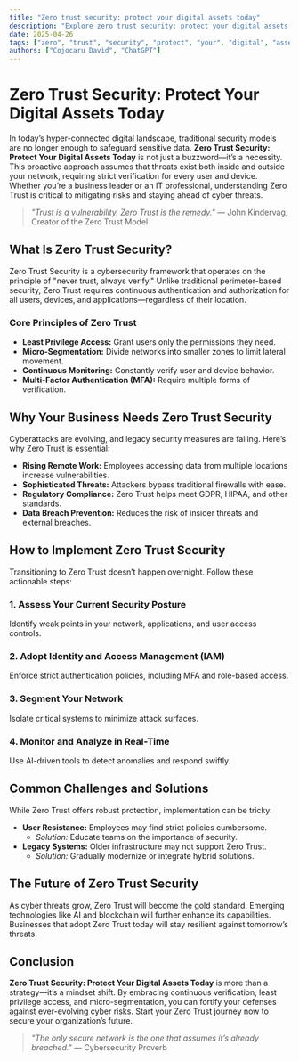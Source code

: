 ```yaml
---
title: "Zero trust security: protect your digital assets today"
description: "Explore zero trust security: protect your digital assets today in this detailed guide, offering insights, strategies, and practical tips to enhance your understanding and application of the topic."
date: 2025-04-26
tags: ["zero", "trust", "security", "protect", "your", "digital", "assets", "today"]
authors: ["Cojocaru David", "ChatGPT"]
---
```


# Zero Trust Security: Protect Your Digital Assets Today  

In today’s hyper-connected digital landscape, traditional security models are no longer enough to safeguard sensitive data. **Zero Trust Security: Protect Your Digital Assets Today** is not just a buzzword—it’s a necessity. This proactive approach assumes that threats exist both inside and outside your network, requiring strict verification for every user and device. Whether you’re a business leader or an IT professional, understanding Zero Trust is critical to mitigating risks and staying ahead of cyber threats.  

> *"Trust is a vulnerability. Zero Trust is the remedy."* — John Kindervag, Creator of the Zero Trust Model  

## What Is Zero Trust Security?  

Zero Trust Security is a cybersecurity framework that operates on the principle of "never trust, always verify." Unlike traditional perimeter-based security, Zero Trust requires continuous authentication and authorization for all users, devices, and applications—regardless of their location.  

### Core Principles of Zero Trust  
- **Least Privilege Access:** Grant users only the permissions they need.  
- **Micro-Segmentation:** Divide networks into smaller zones to limit lateral movement.  
- **Continuous Monitoring:** Constantly verify user and device behavior.  
- **Multi-Factor Authentication (MFA):** Require multiple forms of verification.  

## Why Your Business Needs Zero Trust Security  

Cyberattacks are evolving, and legacy security measures are failing. Here’s why Zero Trust is essential:  

- **Rising Remote Work:** Employees accessing data from multiple locations increase vulnerabilities.  
- **Sophisticated Threats:** Attackers bypass traditional firewalls with ease.  
- **Regulatory Compliance:** Zero Trust helps meet GDPR, HIPAA, and other standards.  
- **Data Breach Prevention:** Reduces the risk of insider threats and external breaches.  

## How to Implement Zero Trust Security  

Transitioning to Zero Trust doesn’t happen overnight. Follow these actionable steps:  

### 1. Assess Your Current Security Posture  
Identify weak points in your network, applications, and user access controls.  

### 2. Adopt Identity and Access Management (IAM)  
Enforce strict authentication policies, including MFA and role-based access.  

### 3. Segment Your Network  
Isolate critical systems to minimize attack surfaces.  

### 4. Monitor and Analyze in Real-Time  
Use AI-driven tools to detect anomalies and respond swiftly.  

## Common Challenges and Solutions  

While Zero Trust offers robust protection, implementation can be tricky:  

- **User Resistance:** Employees may find strict policies cumbersome.  
  - *Solution:* Educate teams on the importance of security.  
- **Legacy Systems:** Older infrastructure may not support Zero Trust.  
  - *Solution:* Gradually modernize or integrate hybrid solutions.  

## The Future of Zero Trust Security  

As cyber threats grow, Zero Trust will become the gold standard. Emerging technologies like AI and blockchain will further enhance its capabilities. Businesses that adopt Zero Trust today will stay resilient against tomorrow’s threats.  

## Conclusion  

**Zero Trust Security: Protect Your Digital Assets Today** is more than a strategy—it’s a mindset shift. By embracing continuous verification, least privilege access, and micro-segmentation, you can fortify your defenses against ever-evolving cyber risks. Start your Zero Trust journey now to secure your organization’s future.  

> *"The only secure network is the one that assumes it’s already breached."* — Cybersecurity Proverb
